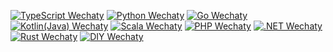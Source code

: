 <!-- import TypeScriptBadge from '../typescript/transclusions/badge.mdx' -->

[![TypeScript Wechaty](https://img.shields.io/badge/Wechaty-TypeScript-blue)](../README.md)
[![Python Wechaty](https://img.shields.io/badge/Wechaty-Python-blue)](../python/README.md)
[![Go Wechaty](https://img.shields.io/badge/Wechaty-Go-7de)](../go/README.md)
[![Kotlin(Java) Wechaty](https://img.shields.io/badge/Wechaty-Kotlin-orange)](../java/README.md)
[![Scala Wechaty](https://img.shields.io/badge/Wechaty-Scala-890)](../scala/README.md)
[![PHP Wechaty](https://img.shields.io/badge/Wechaty-PHP-7de)](../php/README.md)
[![.NET Wechaty](https://img.shields.io/badge/Wechaty-.NET-blueviolet)](../dotnet/README.md)
[![Rust Wechaty](https://img.shields.io/badge/Wechaty-Rust-f42)](../rust/README.md)
[![DIY Wechaty](https://img.shields.io/badge/Wechaty-DIY-brightgreen)](../diy/README.md)
